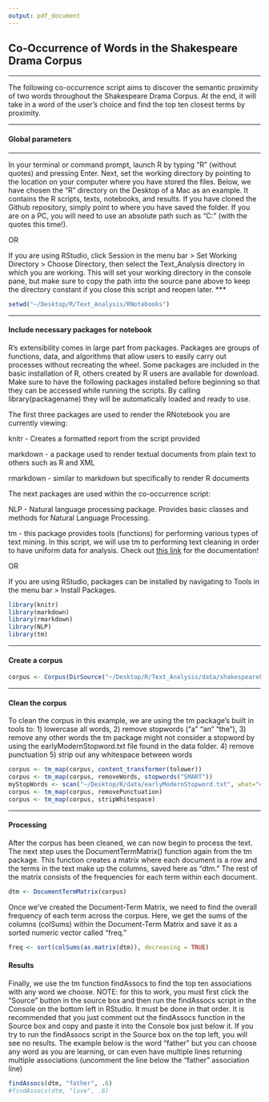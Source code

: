 ```yaml
---
output: pdf_document
---
```


## Co-Occurrence of Words in the Shakespeare Drama Corpus
***
The following co-occurrence script aims to discover the semantic proximity of two words throughout the Shakespeare Drama Corpus. At the end, it will take in a word of the user's choice and find the top ten closest terms by proximity. 

***

#### Global parameters 
***
In your terminal or command prompt, launch R by typing "R" (without quotes) and pressing Enter. Next, set the working directory by pointing to the location on your computer where you have stored the files. Below, we have chosen the "R" directory on the Desktop of a Mac as an example. It contains the R scripts, texts, notebooks, and results. If you have cloned the Github repository, simply point to where you have saved the folder. If you are on a PC, you will need to use an absolute path such as "C:\Users\XXX" (with the quotes this time!).

OR

If you are using RStudio, click Session in the menu bar > Set Working Directory > Choose Directory, then select the Text_Analysis directory in which you are working. This will set your working directory in the console pane, but make sure to copy the path into the source pane above to keep the directory constant if you close this script and reopen later.
***
```r
setwd("~/Desktop/R/Text_Analysis/RNotebooks")
```

***

#### Include necessary packages for notebook 

R's extensibility comes in large part from packages. Packages are groups of functions, data, and algorithms that allow users to easily carry out processes without recreating the wheel. Some packages are included in the basic installation of R, others created by R users are available for download. Make sure to have the following packages installed before beginning so that they can be accessed while running the scripts. By calling library(packagename) they will be automatically loaded and ready to use.

The first three packages are used to render the RNotebook you are currently viewing:

knitr - Creates a formatted report from the script provided

markdown - a package used to render textual documents from plain text to others such as R and XML

rmarkdown - similar to markdown but specifically to render R documents


The next packages are used within the co-occurrence script:

NLP - Natural language processing package. Provides basic classes and methods for Natural Language Processing.

tm - this package provides tools (functions) for performing various types of text mining. In this script, we will use tm to performing text cleaning in order to have uniform data for analysis. Check out [this link](https://cran.r-project.org/web/packages/tm/vignettes/tm.pdf) for the documentation!

OR

If you are using RStudio, packages can be installed by navigating to Tools in the menu bar > Install Packages.

```r
library(knitr)
library(markdown)
library(rmarkdown)
library(NLP)
library(tm)
```


***

#### Create a corpus 

```r
corpus <- Corpus(DirSource("~/Desktop/R/Text_Analysis/data/shakespeareFolger"))
```

***

#### Clean the corpus

To clean the corpus in this example, we are using the tm package's built in tools to:
1) lowercase all words, 
2) remove stopwords ("a" "an" "the"), 
3) remove any other words the tm package might not consider a stopword by using the earlyModernStopword.txt file found in the data folder.
4) remove punctuation
5) strip out any whitespace between words 

```r
corpus <- tm_map(corpus, content_transformer(tolower))
corpus <- tm_map(corpus, removeWords, stopwords("SMART"))
myStopWords <- scan("~/Desktop/R/data/earlyModernStopword.txt", what="character", sep="\n")
corpus <- tm_map(corpus, removePunctuation)
corpus <- tm_map(corpus, stripWhitespace)
```

***

#### Processing

After the corpus has been cleaned, we can now begin to process the text. The next step uses the DocumentTermMatrix() function again from the tm package. This function creates a matrix where each document is a row and the terms in the text make up the columns, saved here as "dtm." The rest of the matrix consists of the frequencies for each term within each document.

```r
dtm <- DocumentTermMatrix(corpus)
```

Once we've created the Document-Term Matrix, we need to find the overall frequency of each term across the corpus. Here, we get the sums of the columns (colSums) within the Document-Term Matrix and save it as a sorted numeric vector called "freq."

```r
freq <- sort(colSums(as.matrix(dtm)), decreasing = TRUE)
```

#### Results

Finally, we use the tm function findAssocs to find the top ten associations with any word we choose. NOTE: for this to work, you must first click the "Source" button in the source box and then run the findAssocs script in the Console on the bottom left in RStudio. It must be done in that order. It is recommended that you just comment out the findAssocs function in the Source box and copy and paste it into the Console box just below it. If you try to run the findAssocs script in the Source box on the top left, you will see no results. The example below is the word "father" but you can choose any word as you are learning, or can even have multiple lines returning multiple associations (uncomment the line below the "father" association line)

```r
findAssocs(dtm, "father", .6)
#findAssocs(dtm, "love", .6)
```









